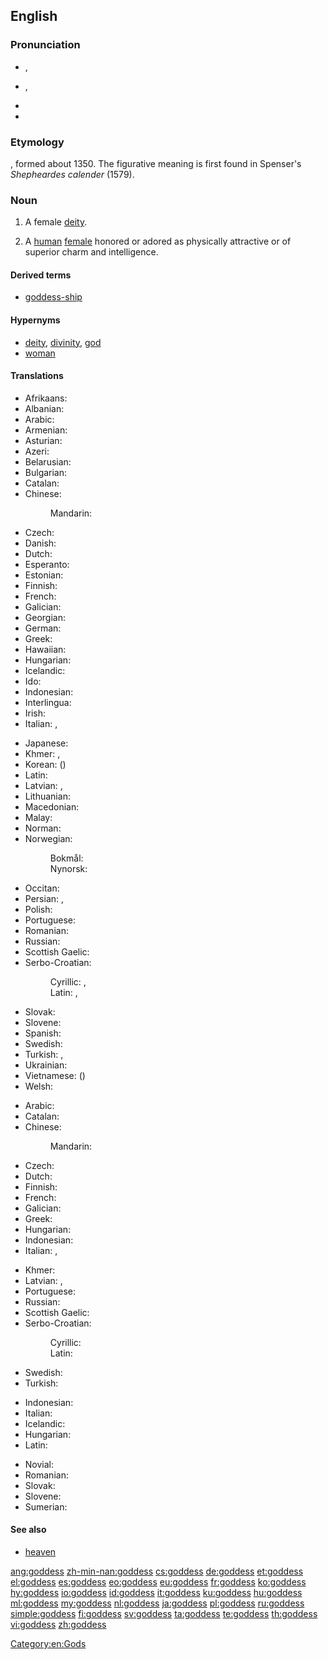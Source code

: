 {{also|Goddess}}
==English==

===Pronunciation===
* {{a|UK}} {{enPR|gŏd'ĕs}}, {{IPA|/ˈɡɒd.ɛs/|lang=en}}
* {{a|US}} {{enPR|gäd'ǐs}}, {{IPA|/ˈɡɑd.ɪs/|lang=en}}
* {{audio|En-us-goddess.ogg|Audio (US)|lang=en}}
* {{hyphenation|god|dess|lang=en}}

===Etymology===
{{suffix|god|ess|lang=en}}, formed about 1350. The figurative meaning is first found in Spenser's ''Shepheardes calender'' (1579).

===Noun===
{{en-noun|es}}

# {{context|religion|lang=en}} A female [[deity]].
# {{context|figuratively|lang=en}} A [[human]] [[female]] honored or adored as physically attractive or of superior charm and intelligence.

====Derived terms====
* [[goddess-ship]]

====Hypernyms====
* [[deity]], [[divinity]], [[god]]
* [[woman]]

====Translations====
{{trans-top|female deity}}
* Afrikaans: {{t|af|godin}}
* Albanian: {{t|sq|perëndeshë|f}}
* Arabic: {{t|ar|إلاهة|f|tr=ʾilāha}}
* Armenian: {{t|hy|աստվածուհի}}
* Asturian: {{t|ast|diosa|f}}
* Azeri: {{t|az|ilahə}}
* Belarusian: {{t|be|багіня|f|tr=bahínja|sc=Cyrl}}
* Bulgarian: {{t+|bg|богиня|f|tr=bogínja}}
* Catalan: {{t|ca|deessa|f}}
* Chinese:
*: Mandarin: {{t+|cmn|女神|tr=nǚshén|sc=Hani}}
* Czech: {{t+|cs|bohyně|f}}
* Danish: {{t|da|gudinde|c}}
* Dutch: {{t+|nl|godin}}
* Esperanto: {{t+|eo|diino}}
* Estonian: {{t|et|jumalanna}}
* Finnish: {{t+|fi|jumalatar}}
* French: {{t+|fr|déesse|f}}
* Galician: {{t+|gl|deusa|f}}
* Georgian: {{t|ka|ქალღმერთი}}
* German: {{t+|de|Göttin|f}}
* Greek: {{t+|el|θεά|f}}
* Hawaiian: {{t|haw|akua wahine}}
* Hungarian: {{t+|hu|istennő}}
* Icelandic: {{t+|is|gyðja|f}}
* Ido: {{t+|io|deino}}
* Indonesian: {{t+|id|Dewi}}
* Interlingua: {{t|ia|dea}}
* Irish: {{t|ga|bandia|m}}
* Italian: {{t+|it|diva|f}}, {{t+|it|dea|f}}
{{trans-mid}}
* Japanese: {{t+|ja|女神|tr=[[めがみ]], megami|sc=Jpan}}
* Khmer: {{t|km|ព្រះម៉ែ|tr=preah maeh|sc=Khmr}}, {{t+|km|ទេវី|tr=de vi|sc=Khmr}}
* Korean: {{t+|ko|여신|sc=Kore}} ({{t+|ko|女神|sc=Kore}})
* Latin: {{t+|la|dea|f}}
* Latvian: {{t|lv|dieviete|f}}, {{t|lv|dieve|f}}
* Lithuanian: {{t|lt|deivė|f}}
* Macedonian: {{t|mk|божица|f|tr=bóžica|sc=Cyrl}}
* Malay: {{t|ms|dewi}}
* Norman: {{t|nrf|déêsse|f}} {{qualifier|Jersey}}
* Norwegian:
*: Bokmål: {{t+|nb|gudinne|m|f}}
*: Nynorsk: {{t|nn|gudinne|f}}
* Occitan: {{t|oc|dieusa|f}}
* Persian: {{t+|fa|الهه|tr=elâhe|sc=fa-Arab}}, {{t|fa|ایزدبانو|tr=izadbânu|sc=fa-Arab}}
* Polish: {{t+|pl|bogini|f}}
* Portuguese: {{t+|pt|deusa|f}}
* Romanian: {{t+|ro|zeiță|f}}
* Russian: {{t+|ru|богиня|f|tr=bogínja}}
* Scottish Gaelic: {{t|gd|ban-dia|f}}
* Serbo-Croatian:
*: Cyrillic: {{t|sh|богиња|f}}, {{t|sh|божица|f}}
*: Latin: {{t+|sh|boginja|f}}, {{t+|sh|božica|f}}
* Slovak: {{t|sk|bohyňa|f}}
* Slovene: {{t+|sl|boginja|f}}
* Spanish: {{t+|es|diosa|f}}
* Swedish: {{t+|sv|gudinna|c}}
* Turkish: {{t+|tr|tanrıça|f}}, {{t+|tr|ilahe|f}}
* Ukrainian: {{t+|uk|богиня|f|tr=bohýnja|sc=Cyrl}}
* Vietnamese: {{t|vi|nữ thần}} ({{t|vi|女神}})
* Welsh: {{t|cy|duwes|f}}
{{trans-bottom}}

{{trans-top|adored or idealized woman}}
* Arabic: {{t|ar|معبودة|f|tr=maʿbuda}}
* Catalan: {{t|ca|deessa|f}}
* Chinese:
*: Mandarin: {{t+|cmn|女神|sc=Hani}}
* Czech: {{t+|cs|bohyně|f}}
* Dutch: {{t+|nl|schoonheid}}
* Finnish: {{t+|fi|jumalatar}}
* French: {{t+|fr|déesse|f}}
* Galician: {{t+|gl|deusa|f}}
* Greek: {{t+|el|θεά|f}}
* Hungarian: {{t+|hu|istennő}}
* Indonesian: {{t+|id|Dewi}}
* Italian: {{t+|it|diva|f}}, {{t+|it|dea|f}}
{{trans-mid}}
* Khmer: {{t|km|ទេពធីតា|tr=dep thi dar|sc=Khmr}}
* Latvian: {{t|lv|dieviete|f}}, {{t|lv|dieve|f}}
* Portuguese: {{t+|pt|deusa|f}}
* Russian: {{t+|ru|богиня|f|tr=bogínja}}
* Scottish Gaelic: {{t|gd|ban-dia|f}}
* Serbo-Croatian:
*: Cyrillic: {{t|sh|богиња|f}}
*: Latin: {{t+|sh|boginja|f}}
* Swedish: {{t+|sv|gudinna|c}}
* Turkish: {{t+|tr|tanrıça}}
{{trans-bottom}}

{{checktrans-top}}
* Indonesian: {{t-check|id|dewi}}
* Italian: {{t+check|it|dea|f}}
* Icelandic: {{t+check|is|gyðja|f}}
* Hungarian: {{t-check|hu|istennő|f}}
* Latin: {{t+check|la|dea|f}}
{{trans-mid}}
* Novial: {{t-check|nov|dea}}
* Romanian: {{t+check|ro|zeiță|f}}
* Slovak: {{t-check|sk|bohyňa|f}}
* Slovene: {{t+check|sl|boginja|f}}
* Sumerian: {{t-check|sux|ilati}}
{{trans-bottom}}

====See also====
* [[heaven]]

[[Category:en:Gods]]

[[ang:goddess]]
[[zh-min-nan:goddess]]
[[cs:goddess]]
[[de:goddess]]
[[et:goddess]]
[[el:goddess]]
[[es:goddess]]
[[eo:goddess]]
[[eu:goddess]]
[[fr:goddess]]
[[ko:goddess]]
[[hy:goddess]]
[[io:goddess]]
[[id:goddess]]
[[it:goddess]]
[[ku:goddess]]
[[hu:goddess]]
[[ml:goddess]]
[[my:goddess]]
[[nl:goddess]]
[[ja:goddess]]
[[pl:goddess]]
[[ru:goddess]]
[[simple:goddess]]
[[fi:goddess]]
[[sv:goddess]]
[[ta:goddess]]
[[te:goddess]]
[[th:goddess]]
[[vi:goddess]]
[[zh:goddess]]